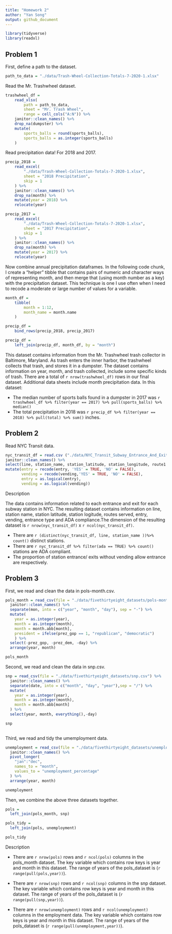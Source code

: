 ```yaml
---
title: "Homework 2"
author: "Yan Song"
output: github_document
---
```


```r
library(tidyverse)
library(readxl)
```

## Problem 1

First, define a path to the dataset. 

```r
path_to_data = "./data/Trash-Wheel-Collection-Totals-7-2020-1.xlsx"
```


Read the Mr. Trashwheel dataset. 

```r
trashwheel_df = 
	read_xlsx(
		path = path_to_data,
		sheet = "Mr. Trash Wheel",
		range = cell_cols("A:N")) %>% 
	janitor::clean_names() %>% 
	drop_na(dumpster) %>% 
	mutate(
		sports_balls = round(sports_balls),
		sports_balls = as.integer(sports_balls)
	)
```

Read precipitation data! For 2018 and 2017. 

```r
precip_2018 = 
	read_excel(
		"./data/Trash-Wheel-Collection-Totals-7-2020-1.xlsx",
		sheet = "2018 Precipitation",
		skip = 1
	) %>% 
	janitor::clean_names() %>% 
	drop_na(month) %>% 
	mutate(year = 2018) %>% 
	relocate(year)

precip_2017 = 
	read_excel(
		"./data/Trash-Wheel-Collection-Totals-7-2020-1.xlsx",
		sheet = "2017 Precipitation",
		skip = 1
	) %>% 
	janitor::clean_names() %>% 
	drop_na(month) %>% 
	mutate(year = 2017) %>% 
	relocate(year)
```

Now combine annual precipitation dataframes. In the following code chunk, I create a "helper" tibble that contains pairs of numeric and character ways of representing month, and then merge that (using month number as a key) with the precipitation dataset. This technique is one I use often when I need to recode a moderate or large number of values for a variable. 

```r
month_df = 
	tibble(
		month = 1:12,
		month_name = month.name
	)

precip_df = 
	bind_rows(precip_2018, precip_2017)

precip_df =
	left_join(precip_df, month_df, by = "month")
```

This dataset contains information from the Mr. Trashwheel trash collector in Baltimore, Maryland. As trash enters the inner harbor, the trashwheel collects that trash, and stores it in a dumpster. The dataset contains information on year, month, and trash collected, include some specific kinds of trash. There are a total of `r nrow(trashwheel_df)` rows in our final dataset. Additional data sheets include month precipitation data. In this dataset:

* The median number of sports balls found in a dumpster in 2017 was `r trashwheel_df %>% filter(year == 2017) %>% pull(sports_balls) %>% median()`
* The total precipitation in 2018 was `r precip_df %>% filter(year == 2018) %>% pull(total) %>% sum()` inches.


## Problem 2
Read NYC Transit data. 

```r
nyc_transit_df = read.csv ("./data/NYC_Transit_Subway_Entrance_And_Exit_Data.csv", na.strings = c("","NA")) %>% 
janitor::clean_names() %>% 
select(line, station_name, station_latitude, station_longitude, route1:route11, entry, vending, entrance_type, ada) %>% 
mutate(entry = recode(entry, 'YES' = TRUE, 'NO' = FALSE), 
       vending = recode(vending,'YES' = TRUE, 'NO' = FALSE),
       entry = as.logical(entry),
       vending = as.logical(vending))

```
Description

The data contains information related to each entrance and exit for each subway station in NYC.
The resulting dataset contains information on line, station name, station latitude, station logitude, routes served, entry, vending, entrance type and ADA compliance.The dimension of the resulting dataset is `r nrow(nyc_transit_df)` x `r ncol(nyc_transit_df)`. 

* There are `r (distinct(nyc_transit_df, line, station_name ))%>% count()` distinct stations. 
* There are `r nyc_transit_df %>% filter(ada == TRUE) %>% count()` stations are ADA compliant.
* The proportion of station entrance/ exits without vending allow entrance are respectively. 

## Problem 3

First, we read and clean the data in pols-month.csv.
```r

pols_month = read_csv(file = "./data/fivethirtyeight_datasets/pols-month.csv") %>% 
  janitor::clean_names() %>% 
  separate(mon, into = c("year", "month", "day"), sep = "-") %>% 
  mutate(
    year = as.integer(year),
    month = as.integer(month),
    month = month.abb[month],
    president = ifelse(prez_gop == 1, "republican", "democratic")
    ) %>% 
  select(-prez_gop, -prez_dem, -day) %>% 
  arrange(year, month) 

pols_month

```

Second, we read and clean the data in snp.csv.
```r

snp = read_csv(file = "./data/fivethirtyeight_datasets/snp.csv") %>% 
  janitor::clean_names() %>% 
  separate(date, into = c("month", "day", "year"),sep = "/") %>%
  mutate(
    year = as.integer(year),
    month = as.integer(month),
    month = month.abb[month]
  ) %>% 
  select(year, month, everything(),-day) 

snp
  
```

Third, we read and tidy the umemployment data.
```r

unemployment = read_csv(file = "./data/fivethirtyeight_datasets/unemployment.csv") %>% 
  janitor::clean_names() %>%
  pivot_longer(
    "jan":"dec",
    names_to = "month",
    values_to = "unemployment_percentage"
  ) %>% 
  arrange(year, month) 

unemployment

```

Then, we combine the above three datasets together. 
```r
pols = 
  left_join(pols_month, snp) 

pols_tidy = 
  left_join(pols, unemployment)

pols_tidy
```

Description

* There are `r nrow(pols)` rows and `r ncol(pols)` columns in the pols_month dataset. The key variable which contains row keys is year and month in this dataset. The range of years of the pols_dataset is (`r range(pull(pols,year))`).

* There are `r nrow(snp)` rows and `r ncol(snp)` columns in the snp dataset. The key variable which contains row keys is year and month in this dataset. The range of years of the pols_dataset is (`r range(pull(snp,year))`).


* There are `r nrow(unemployment)` rows and `r ncol(unemployment)` columns in the employment data. The key variable which contains row keys is year and month in this dataset. The range of years of the pols_dataset is (`r range(pull(unemployment,year))`).
